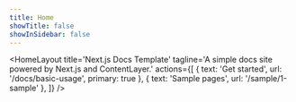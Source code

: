 ```yaml
---
title: Home
showTitle: false
showInSidebar: false
---
```


<HomeLayout
  title='Next.js Docs Template'
  tagline='A simple docs site powered by Next.js and ContentLayer.'
  actions={[
    { text: 'Get started', url: '/docs/basic-usage', primary: true },
    { text: 'Sample pages', url: '/sample/1-sample' },
  ]}
/>
